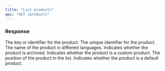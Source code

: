 ```yaml
---
title: "List products"
api: "GET /products"
---
```


### Response

<ResponseField name="productKey" type="string">
  The key or identifier for the product.
</ResponseField>

<ResponseField name="productId" type="string (optional)">
  The unique identifier for the product.
</ResponseField>

<ResponseField name="productName" type="Localised String Object">
  The name of the product in different languages.
</ResponseField>

<ResponseField name="archived" type="boolean">
  Indicates whether the product is archived.
</ResponseField>

<ResponseField name="custom" type="boolean">
  Indicates whether the product is a custom product.
</ResponseField>

<ResponseField name="position" type="number">
  The position of the product in the list.
</ResponseField>

<ResponseField name="isDefaultProduct" type="boolean">
  Indicates whether the product is a default product.
</ResponseField>
